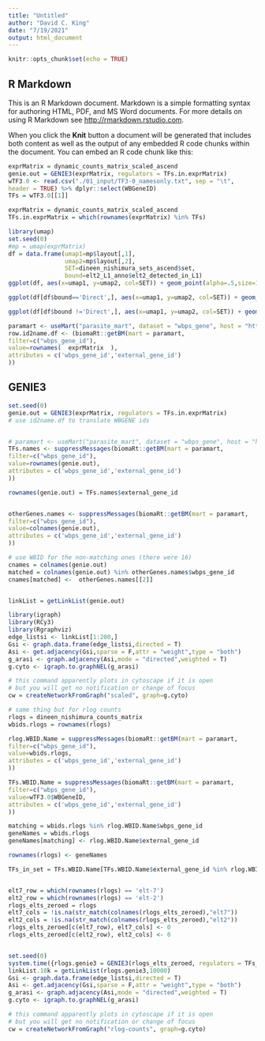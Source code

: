 ```yaml
---
title: "Untitled"
author: "David C. King"
date: "7/19/2021"
output: html_document
---
```


```r
knitr::opts_chunk$set(echo = TRUE)
```

## R Markdown

This is an R Markdown document. Markdown is a simple formatting syntax for authoring HTML, PDF, and MS Word documents. For more details on using R Markdown see <http://rmarkdown.rstudio.com>.

When you click the **Knit** button a document will be generated that includes both content as well as the output of any embedded R code chunks within the document. You can embed an R code chunk like this:


```r
exprMatrix = dynamic_counts_matrix_scaled_ascend
genie.out = GENIE3(exprMatrix, regulators = TFs.in.exprMatrix)
wTF3.0 <- read.csv("./01_input/TF3-0_namesonly.txt", sep = "\t",
header = TRUE) %>% dplyr::select(WBGeneID)
TFs = wTF3.0[[1]]

exprMatrix = dynamic_counts_matrix_scaled_ascend
TFs.in.exprMatrix = which(rownames(exprMatrix) %in% TFs)

```

```r
library(umap)
set.seed(0)
#mp = umap(exprMatrix)
df = data.frame(umap1=mp$layout[,1], 
                umap2=mp$layout[,2],
                SET=dineen_nishimura_sets_ascend$set,
                bound=elt2_L1_anno$elt2_detected_in_L1)
ggplot(df, aes(x=umap1, y=umap2, col=SET)) + geom_point(alpha=.5,size=1) + ggtitle("Dineen data fig. 4", "bound and unbound")

ggplot(df[df$bound=='Direct',], aes(x=umap1, y=umap2, col=SET)) + geom_point(alpha=.5,size=1) + ggtitle("Dineen data fig. 4", "bound only")

ggplot(df[df$bound !='Direct',], aes(x=umap1, y=umap2, col=SET)) + geom_point(alpha=.5,size=1) + ggtitle("Dineen data fig. 4", "unbound only")

```

```r
paramart <- useMart("parasite_mart", dataset = "wbps_gene", host = "https://parasite.wormbase.org", port = 443)
row.id2name.df <- (biomaRt::getBM(mart = paramart,
filter=c("wbps_gene_id"),
value=rownames(  exprMatrix  ),
attributes = c('wbps_gene_id','external_gene_id')
))
```

## GENIE3

```r
set.seed(0)
genie.out = GENIE3(exprMatrix, regulators = TFs.in.exprMatrix)
# use id2name.df to translate WBGENE ids


# paramart <- useMart("parasite_mart", dataset = "wbps_gene", host = "https://parasite.wormbase.org", port = 443)
TFs.names <- suppressMessages(biomaRt::getBM(mart = paramart,
filter=c("wbps_gene_id"),
value=rownames(genie.out),
attributes = c('wbps_gene_id','external_gene_id')
))

rownames(genie.out) = TFs.names$external_gene_id


otherGenes.names <- suppressMessages(biomaRt::getBM(mart = paramart,
filter=c("wbps_gene_id"),
value=colnames(genie.out),
attributes = c('wbps_gene_id','external_gene_id')
))

# use WBID for the non-matching ones (there were 16)
cnames = colnames(genie.out)
matched = colnames(genie.out) %in% otherGenes.names$wbps_gene_id
cnames[matched] <-  otherGenes.names[[2]]


linkList = getLinkList(genie.out)
```

```r
library(igraph)
library(RCy3)
library(Rgraphviz)
edge_listsi <- linkList[1:200,]
Gsi <- graph.data.frame(edge_listsi,directed = T)
Asi <- get.adjacency(Gsi,sparse = F,attr = "weight",type = "both")
g_arasi <- graph.adjacency(Asi,mode = "directed",weighted = T)
g.cyto <- igraph.to.graphNEL(g_arasi)

# this command apparently plots in cytoscape if it is open
# but you will get no notification or change of focus
cw = createNetworkFromGraph("scaled", graph=g.cyto)

```

```r
# same thing but for rlog counts
rlogs = dineen_nishimura_counts_matrix
wbids.rlogs = rownames(rlogs)

rlog.WBID.Name = suppressMessages(biomaRt::getBM(mart = paramart,
filter=c("wbps_gene_id"),
value=wbids.rlogs,
attributes = c('wbps_gene_id','external_gene_id')
))

TFs.WBID.Name = suppressMessages(biomaRt::getBM(mart = paramart,
filter=c("wbps_gene_id"),
value=wTF3.0$WBGeneID,
attributes = c('wbps_gene_id','external_gene_id')
))

matching = wbids.rlogs %in% rlog.WBID.Name$wbps_gene_id
geneNames = wbids.rlogs
geneNames[matching] <- rlog.WBID.Name$external_gene_id

rownames(rlogs) <- geneNames

TFs_in_set = TFs.WBID.Name[TFs.WBID.Name$external_gene_id %in% rlog.WBID.Name$external_gene_id, 'external_gene_id']


elt7_row = which(rownames(rlogs) == 'elt-7')
elt2_row = which(rownames(rlogs) == 'elt-2')
rlogs_elts_zeroed = rlogs
elt7_cols = !is.na(str_match(colnames(rlogs_elts_zeroed),"elt7"))
elt2_cols = !is.na(str_match(colnames(rlogs_elts_zeroed),"elt2"))
rlogs_elts_zeroed[c(elt7_row), elt7_cols] <- 0
rlogs_elts_zeroed[c(elt2_row), elt2_cols] <- 0


set.seed(0)
system.time({rlogs.genie3 = GENIE3(rlogs_elts_zeroed, regulators = TFs_in_set)})
linkList.10k = getLinkList(rlogs.genie3,10000)
Gsi <- graph.data.frame(edge_listsi,directed = T)
Asi <- get.adjacency(Gsi,sparse = F,attr = "weight",type = "both")
g_arasi <- graph.adjacency(Asi,mode = "directed",weighted = T)
g.cyto <- igraph.to.graphNEL(g_arasi)

# this command apparently plots in cytoscape if it is open
# but you will get no notification or change of focus
cw = createNetworkFromGraph("rlog-counts", graph=g.cyto)
```